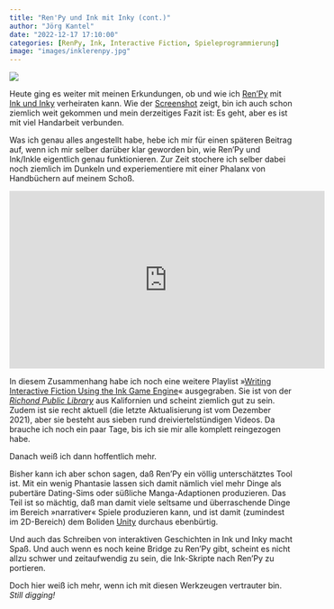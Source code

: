 ```yaml
---
title: "Ren'Py und Ink mit Inky (cont.)"
author: "Jörg Kantel"
date: "2022-12-17 17:10:00"
categories: [RenPy, Ink, Interactive Fiction, Spieleprogrammierung]
image: "images/inklerenpy.jpg"
---
```


[![](images/inklerenpy-b.jpg)](https://www.flickr.com/photos/schockwellenreiter/52568983841/)

Heute ging es weiter mit meinen Erkundungen, ob und wie ich [Ren'Py](http://cognitiones.kantel-chaos-team.de/multimedia/spieleprogrammierung/renpy.html) mit [Ink und Inky](http://cognitiones.kantel-chaos-team.de/multimedia/spieleprogrammierung/inkle.html) verheiraten kann. Wie der [Screenshot](https://www.flickr.com/photos/schockwellenreiter/52568983841/) zeigt, bin ich auch schon ziemlich weit gekommen und mein derzeitiges Fazit ist: Es geht, aber es ist mit viel Handarbeit verbunden.

Was ich genau alles angestellt habe, hebe ich mir für einen späteren Beitrag auf, wenn ich mir selber darüber klar geworden bin, wie Ren'Py und Ink/Inkle eigentlich genau funktionieren. Zur Zeit stochere ich selber dabei noch ziemlich im Dunkeln und experiementiere mit einer Phalanx von Handbüchern auf meinem Schoß.

<iframe width="560" height="315" src="https://www.youtube.com/embed/SDZmJyO9LyQ" title="YouTube video player" frameborder="0" allow="accelerometer; autoplay; clipboard-write; encrypted-media; gyroscope; picture-in-picture" allowfullscreen></iframe>

In diesem Zusammenhang habe ich noch eine weitere Playlist »[Writing Interactive Fiction Using the Ink Game Engine](https://www.youtube.com/playlist?list=PLjgCLYVYeo2wpBeUBIT0C9IWiceH_Hiuo)« ausgegraben. Sie ist von der *[Richond Public Library](https://www.yourlibrary.ca/)* aus Kalifornien und scheint ziemlich gut zu sein. Zudem ist sie recht aktuell (die letzte Aktualisierung ist vom Dezember 2021), aber sie besteht aus sieben rund dreiviertelstündigen Videos. Da brauche ich noch ein paar Tage, bis ich sie mir alle komplett reingezogen habe.

Danach weiß ich dann hoffentlich mehr.

Bisher kann ich aber schon sagen, daß Ren'Py ein völlig unterschätztes Tool ist. Mit ein wenig Phantasie lassen sich damit nämlich viel mehr Dinge als pubertäre Dating-Sims oder süßliche Manga-Adaptionen produzieren. Das Teil ist so mächtig, daß man damit viele seltsame und überraschende Dinge im Bereich »narrativer« Spiele produzieren kann, und ist damit (zumindest im 2D-Bereich) dem Boliden [Unity](http://cognitiones.kantel-chaos-team.de/multimedia/spieleprogrammierung/unity.html) durchaus ebenbürtig.

Und auch das Schreiben von interaktiven Geschichten in Ink und Inky macht Spaß. Und auch wenn es noch keine Bridge zu Ren'Py gibt, scheint es nicht allzu schwer und zeitaufwendig zu sein, die Ink-Skripte nach Ren'Py zu portieren.

Doch hier weiß ich mehr, wenn ich mit diesen Werkzeugen vertrauter bin. *Still digging!*
